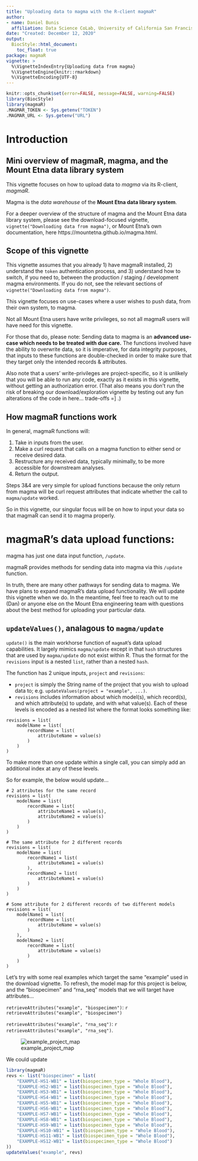 ```yaml
---
title: "Uploading data to magma with the R-client magmaR"
author:
- name: Daniel Bunis
  affiliation: Data Science CoLab, University of California San Francisco, San Francisco, CA
date: "Created: December 12, 2020"
output:
  BiocStyle::html_document:
    toc_float: true
package: magmaR
vignette: >
  %\VignetteIndexEntry{Uploading data from magma}
  %\VignetteEngine{knitr::rmarkdown}
  %\VignetteEncoding{UTF-8}    
---
```


```r
knitr::opts_chunk$set(error=FALSE, message=FALSE, warning=FALSE)
library(BiocStyle)
library(magmaR)
.MAGMAR_TOKEN <- Sys.getenv("TOKEN")
.MAGMAR_URL <- Sys.getenv("URL")
```

# Introduction

## Mini overview of magmaR, magma, and the Mount Etna data library system

This vignette focuses on how to upload data to *magma* via its R-client, *magmaR*.

Magma is the *data warehouse* of the **Mount Etna data library system**.

For a deeper overview of the structure of magma and the Mount Etna data library system, please see the download-focused vignette, `vignette("Downloading data from magma")`, or Mount Etna's own documentation, here https://mountetna.github.io/magma.html.

## Scope of this vignette

This vignette assumes that you already 1) have magmaR installed, 2) understand the `token` authentication process, and 3) understand how to switch, if you need to, between the production / staging / development magma environments. If you do not, see the relevant sections of `vignette("Downloading data from magma")`.

This vignette focuses on use-cases where a user wishes to push data, from their own system, to magma.

Not all Mount Etna users have write privileges, so not all magmaR users will have need for this vignette.

For those that do, please note: Sending data to magma is an **advanced use-case which needs to be treated with due care.** The functions involved have the ability to overwrite data, so it is imperative, for data integrity purposes, that inputs to these functions are double-checked in order to make sure that they target only the intended records & attributes.

Also note that a users' write-privileges are project-specific, so it is unlikely that you will be able to run any code, exactly as it exists in this vignette, without getting an authorization error. (That also means you don't run the risk of breaking our download/exploration vignette by testing out any fun alterations of the code in here... trade-offs =] .)

## How magmaR functions work

In general, magmaR functions will:

1. Take in inputs from the user.
2. Make a curl request that calls on a magma function to either send or receive desired data.
3. Restructure any received data, typically minimally, to be more accessible for downstream analyses.
4. Return the output.

Steps 3&4 are very simple for upload functions because the only return from magma will be curl request attributes that indicate whether the call to `magma/update` worked.

So in this vignette, our singular focus will be on how to input your data so that magmaR can send it to magma properly.

# magmaR's data upload functions:

magma has just one data input function, `/update`.

magmaR provides methods for sending data into magma via this `/update` function.

In truth, there are many other pathways for sending data to magma. We have plans to expand magmaR's data upload functionality. We will update this vignette when we do. In the meantime, feel free to reach out to me (Dan) or anyone else on the Mount Etna engineering team with questions about the best method for uploading your particular data. 

## `updateValues()`, analagous to `magma/update`

`update()` is the main workhorse function of `magmaR`'s data upload capabilities. It largely mimics `magma/update` except in that `hash` structures that are used by `magma/update` do not exist within R. Thus the format for the `revisions` input is a nested `list`, rather than a nested `hash`.

The function has 2 unique inputs, `project` and `revisions`:

- `project` is simply the String name of the project that you wish to upload data to; e.g. `updateValues(project = "example", ...)`.
- `revisions` includes information about which model(s), which record(s), and which attribute(s) to update, and with what value(s). Each of these levels is encoded as a nested list where the format looks something like:

```
revisions = list(
    modelName = list(
        recordName = list(
            attributeName = value(s)
        )
    )
)
```

To make more than one update within a single call, you can simply add an additional index at any of these levels.

So for example, the below would update...

```
# 2 attributes for the same record
revisions = list(
    modelName = list(
        recordName = list(
            attributeName1 = value(s),
            attributeName2 = value(s)
        )
    )
)

# The same attribute for 2 different records
revisions = list(
    modelName = list(
        recordName1 = list(
            attributeName1 = value(s)
        ),
        recordName2 = list(
            attributeName1 = value(s)
        )
    )
)

# Some attribute for 2 different records of two different models
revisions = list(
    modelName1 = list(
        recordName = list(
            attributeName = value(s)
        )
    ),
    modelName2 = list(
        recordName = list(
            attributeName = value(s)
        )
    )
)
```

Let's try with some real examples which target the same "example" used in the download vignette. To refresh, the model map for this project is below, and the "biospecimen" and "rna_seq" models that we will target have attributes...

`retrieveAttributes("example", "biospecimen")`: `r retrieveAttributes("example", "biospecimen")`

`retrieveAttributes("example", "rna_seq")`: `r retrieveAttributes("example", "rna_seq")`.

![example_project_map](example_map.jpg)

We could update

```r
library(magmaR)
revs <- list("biospecimen" = list(
    "EXAMPLE-HS1-WB1" = list(biospecimen_type = "Whole Blood"),
    "EXAMPLE-HS2-WB1" = list(biospecimen_type = "Whole Blood"),
    "EXAMPLE-HS3-WB1" = list(biospecimen_type = "Whole Blood"),
    "EXAMPLE-HS4-WB1" = list(biospecimen_type = "Whole Blood"),
    "EXAMPLE-HS5-WB1" = list(biospecimen_type = "Whole Blood"),
    "EXAMPLE-HS6-WB1" = list(biospecimen_type = "Whole Blood"),
    "EXAMPLE-HS7-WB1" = list(biospecimen_type = "Whole Blood"),
    "EXAMPLE-HS8-WB1" = list(biospecimen_type = "Whole Blood"),
    "EXAMPLE-HS9-WB1" = list(biospecimen_type = "Whole Blood"),
    "EXAMPLE-HS10-WB1" = list(biospecimen_type = "Whole Blood"),
    "EXAMPLE-HS11-WB1" = list(biospecimen_type = "Whole Blood"),
    "EXAMPLE-HS12-WB1" = list(biospecimen_type = "Whole Blood")
))
updateValues("example", revs)
```
